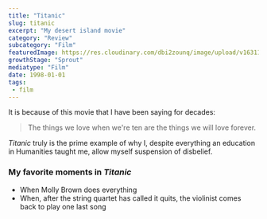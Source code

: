 ```yaml
---
title: "Titanic"
slug: titanic
excerpt: "My desert island movie"
category: "Review"
subcategory: "Film"
featuredImage: https://res.cloudinary.com/dbi2zounq/image/upload/v1631177300/titles/titanic_jql4cs.png
growthStage: "Sprout"
mediatype: "Film"
date: 1998-01-01
tags:
 - film
---
```

It is because of this movie that I have been saying for decades:

> The things we love when we're ten are the things we will love forever.

_Titanic_ truly is the prime example of why I, despite everything an education in Humanities taught me, allow myself suspension of disbelief.

### My favorite moments in _Titanic_

- When Molly Brown does everything
- When, after the string quartet has called it quits, the violinist comes back to play one last song